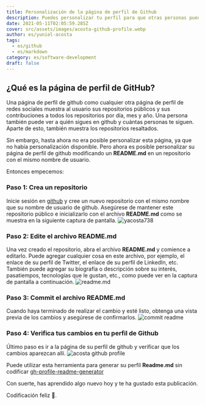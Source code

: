 ```yaml
---
title: Personalización de la página de perfil de Github
description: Puedes personalizar tu perfil para que otras personas puedan tener una mejor idea de quién eres y del trabajo que haces.
date: 2021-05-11T02:05:59.285Z
cover: src/assets/images/acosta-github-profile.webp
author: es/yuniel-acosta
tags:
  - es/github
  - es/markdown
category: es/software-development
draft: false
---
```


## ¿Qué es la página de perfil de GitHub?

Una página de perfil de github como cualquier otra página de perfil de redes sociales muestra al usuario sus repositorios públicos y sus contribuciones a todos los repositorios por día, mes y año. Una persona también puede ver a quién sigues en github y cuántas personas te siguen. Aparte de esto, también muestra los repositorios resaltados.

Sin embargo, hasta ahora no era posible personalizar esta página, ya que no había personalización disponible. Pero ahora es posible personalizar su página de perfil de github modificando un **README.md** en un repositorio con el mismo nombre de usuario.

Entonces empecemos:

### Paso 1: Crea un repositorio

Inicie sesión en [github](https://www.github.com) y cree un nuevo repositorio con el mismo nombre que su nombre de usuario de github. Asegúrese de mantener este repositorio público e inicializarlo con el archivo **README.md** como se muestra en la siguiente captura de pantalla.
![yacosta738](/src/assets/images/yacosta738.webp 'Crear un nuevo repositorio')

### Paso 2: Edite el archivo README.md

Una vez creado el repositorio, abra el archivo **README.md** y comience a editarlo. Puede agregar cualquier cosa en este archivo, por ejemplo, el enlace de su perfil de Twitter, el enlace de su perfil de LinkedIn, etc. También puede agregar su biografía o descripción sobre su interés, pasatiempos, tecnologías que le gustan, etc., como puede ver en la captura de pantalla a continuación.
![readme.md](/src/assets/images/edit-readme.webp 'Editar el archivo README.md')

### Paso 3: Commit el archivo README.md

Cuando haya terminado de realizar el cambio y esté listo, obtenga una vista previa de los cambios y asegúrese de confirmarlos.
![commit readme](/src/assets/images/commited.webp 'Commit el archivo README.md')

### Paso 4: Verifica tus cambios en tu perfil de Github

Último paso es ir a la página de su perfil de github y verificar que los cambios aparezcan allí.
![acosta github profile](/src/assets/images/acosta-github-profile.webp 'Verifica tus cambios en tu perfil de Githu')

Puede utilizar esta herramienta para generar su perfil **Readme.md** sin codificar [gh-profile-readme-generator](https://rahuldkjain.github.io/gh-profile-readme-generator/)

Con suerte, has aprendido algo nuevo hoy y te ha gustado esta publicación.

Codificación feliz 🤠.

